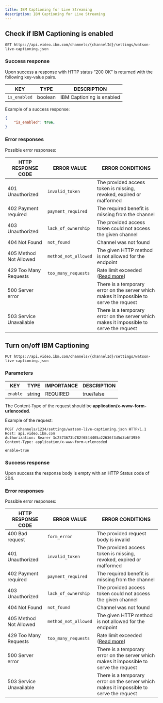 ```yaml
---
title: IBM Captioning for Live Streaming
description: IBM Captioning for Live Streaming
---
```


## Check if IBM Captioning is enabled

```
GET https://api.video.ibm.com/channels/{channelId}/settings/watson-live-captioning.json
```

### Success response

Upon success a response with HTTP status “200 OK” is returned with the following key-value pairs.

| KEY                             | TYPE    | DESCRIPTION                                               |
| ------------------------------- | ------- | ----------------------------------------------------------|
| `is_enabled`                    | boolean | IBM Captioning is enabled                         |

Example of a success response:

```json
{
    "is_enabled": true,
}
```

### Error responses

Possible error responses:

| HTTP RESPONSE CODE      | ERROR VALUE          | ERROR CONDITIONS                                                                        |
| ----------------------- | -------------------- | --------------------------------------------------------------------------------------- |
| 401 Unauthorized        | `invalid_token`      | The provided access token is missing, revoked, expired or malformed                     |
| 402 Payment required    | `payment_required`   | The required benefit is missing from the channel                                        |
| 403 Unauthorized        | `lack_of_ownership`  | The provided access token could not access the given channel                            |
| 404 Not Found           | `not_found`          | Channel was not found                                                                   |
| 405 Method Not Allowed  | `method_not_allowed` | The given HTTP method is not allowed for the endpoint                                   |
| 429 Too Many Requests   | `too_many_requests`  | Rate limit exceeded ([Read more](/api-basics-rate-limits))                              |
| 500 Server error        |                      | There is a temporary error on the server which makes it impossible to serve the request |
| 503 Service Unavailable |                      | There is a temporary error on the server which makes it impossible to serve the request |

## Turn on/off IBM Captioning

```
PUT https://api.video.ibm.com/channels/{channelId}/settings/watson-live-captioning.json
```

### Parameters

| KEY        | TYPE   | IMPORTANCE | DESCRIPTION |
| ---------- | ------ | ---------- | ----------- |
| `enable`   | string | REQUIRED   | true/false  |

The Content-Type of the request should be **application/x-www-form-urlencoded**.

Example of the request:

```
POST /channels/1234/settings/watson-live-captioning.json HTTP/1.1
Host: api.video.ibm.com
Authorization: Bearer 3c2573673b782f6544405a22636f3d5d3b6f3950
Content-Type: application/x-www-form-urlencoded

enable=true
```

### Success response

Upon success the response body is empty with an HTTP Status code of 204.

### Error responses

Possible error responses:

| HTTP RESPONSE CODE      | ERROR VALUE          | ERROR CONDITIONS                                                                        |
| ----------------------- | -------------------- | --------------------------------------------------------------------------------------- |
| 400 Bad request         | `form_error`         | The provided request body is invalid                                                    |
| 401 Unauthorized        | `invalid_token`      | The provided access token is missing, revoked, expired or malformed                     |
| 402 Payment required    | `payment_required`   | The required benefit is missing from the channel                                        |
| 403 Unauthorized        | `lack_of_ownership`  | The provided access token could not access the given channel                            |
| 404 Not Found           | `not_found`          | Channel was not found                                                                   |
| 405 Method Not Allowed  | `method_not_allowed` | The given HTTP method is not allowed for the endpoint                                   |
| 429 Too Many Requests   | `too_many_requests`  | Rate limit exceeded ([Read more](/api-basics-rate-limits))                              |
| 500 Server error        |                      | There is a temporary error on the server which makes it impossible to serve the request |
| 503 Service Unavailable |                      | There is a temporary error on the server which makes it impossible to serve the request |
